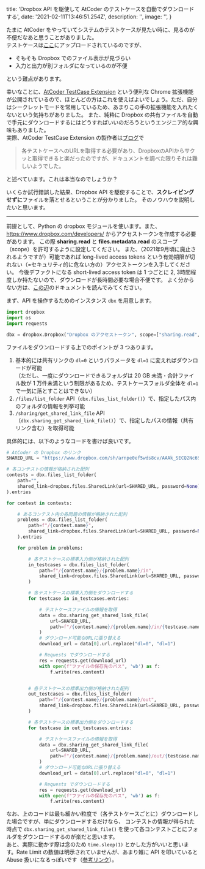 
  title: 'Dropbox API を駆使して AtCoder のテストケースを自動でダウンロードする',
  date: '2021-02-11T13:46:51.254Z',
  description: '',
  image: '',
}

たまに AtCoder をやっていてシステムのテストケースが見たい時に、見るのが不便だなあと思うことがありました。  
テストケースは[ここ](https://www.dropbox.com/sh/arnpe0ef5wds8cv/AAAk_SECQ2Nc6SVGii3rHX6Fa?dl=0)にアップロードされているのですが、

- そもそも Dropbox でのファイル表示が見づらい
- 入力と出力が別フォルダになっているのが不便

という難点があります。

幸いなことに、[AtCoder TestCase Extension](https://chrome.google.com/webstore/detail/atcoder-testcase-extensio/klmflnjcfalpmeldgkcinfilloihmbdh?hl=ja) 
という便利な Chrome 拡張機能が公開されているので、ほとんどの方はこれを使えばよいでしょう。ただ、自分はシークレットモードを常用しているため、あまりこの手の拡張機能を入れたくないという気持ちがありました。
また、純粋に Dropbox の共有ファイルを自動で手元にダウンロードするにはどうすればいいのだろうというエンジニア的な興味もありました。  
実際、AtCoder TestCase Extension の製作者は[ブログ](https://tatsumack.hatenablog.com/entry/2018/12/09/113908)で

> 各テストケースへのURLを取得する必要があり、DropboxのAPIからサクッと取得できると楽だったのですが、ドキュメントを調べた限りそれは難しいようでした。

と述べています。これは本当なのでしょうか？

いくらか試行錯誤した結果、Dropbox API を駆使することで、**スクレイピングせずに**ファイルを落とせるということが分かりました。
そのノウハウを説明したいと思います。

---

前提として、Python の dropbox モジュールを使います。また、https://www.dropbox.com/developers/ からアクセストークンを作成する必要があります。
この際 **sharing.read** と **files.metadata.read** のスコープ（scope）を許可するように設定してください。
また、（2021年9月頃に廃止されるようですが）可能であれば long-lived access tokens という有効期限が切れない（=セキュリティ的に危ない方の）アクセストークンを入手してください。
今後デファクトになる short-lived access token は 1 つごとに 2, 3時間程度しか持たないので、ダウンロードが長時間必要な場合不便です。
よく分からない方は、[この辺](https://www.dropbox.com/lp/developers/reference/oauth-guide)のドキュメントを読んでみてください。

まず、API を操作するためのインスタンス `dbx` を用意します。

```py
import dropbox
import os
import requests

dbx = dropbox.Dropbox("Dropbox のアクセストークン", scope=["sharing.read", "files.metadata.read"])
```

ファイルをダウンロードする上でのポイントが 3 つあります。

1. 基本的には共有リンクの `dl=0` というパラメータを `dl=1` に変えればダウンロードが可能  
（ただし、一度にダウンロードできるフォルダは 20 GB 未満・合計ファイル数が 1 万件未満という制限があるため、テストケースフォルダ全体を `dl=1` で一気に落とすことはできない）
1. `/files/list_folder` API（`dbx.files_list_folder()`）で、指定したパス内のフォルダの情報を列挙可能
1. `/sharing/get_shared_link_file` API（`dbx.sharing_get_shared_link_file()`）で、指定したパスの情報（共有リンク含む）を取得可能

具体的には、以下のようなコードを書けば良いです。

```py
# AtCoder の Dropbox のリンク
SHARED_URL = "https://www.dropbox.com/sh/arnpe0ef5wds8cv/AAAk_SECQ2Nc6SVGii3rHX6Fa?dl=0"

# 各コンテストの情報が格納された配列
contests = dbx.files_list_folder(
    path="", 
    shared_link=dropbox.files.SharedLink(url=SHARED_URL, password=None)
).entries

for contest in contests:

    # あるコンテスト内の各問題の情報が格納された配列
    problems = dbx.files_list_folder(
        path=f"/{contest.name}", 
        shared_link=dropbox.files.SharedLink(url=SHARED_URL, password=None)
    ).entries

    for problem in problems:

        # 各テストケースの標準入力側が格納された配列
        in_testcases = dbx.files_list_folder(
            path=f"/{contest.name}/{problem.name}/in", 
            shared_link=dropbox.files.SharedLink(url=SHARED_URL, password=None)
        )

        # 各テストケースの標準入力側をダウンロードする
        for testcase in in_testcases.entries:

            # テストケースファイルの情報を取得
            data = dbx.sharing_get_shared_link_file(
                url=SHARED_URL, 
                path=f"/{contest.name}/{problem.name}/in/{testcase.name}"
            )
            # ダウンロード可能なURLに張り替える
            download_url = data[0].url.replace("dl=0", "dl=1")

            # Requests でダウンロードする
            res = requests.get(download_url)
            with open(f"ファイルの保存先のパス", 'wb') as f:
                f.write(res.content)


        # 各テストケースの標準出力側が格納された配列
        out_testcases = dbx.files_list_folder(
            path=f"/{contest.name}/{problem.name}/out", 
            shared_link=dropbox.files.SharedLink(url=SHARED_URL, password=None)
        )

        # 各テストケースの標準出力側をダウンロードする
        for testcase in out_testcases.entries:

            # テストケースファイルの情報を取得
            data = dbx.sharing_get_shared_link_file(
                url=SHARED_URL, 
                path=f"/{contest.name}/{problem.name}/out/{testcase.name}"
            )
            # ダウンロード可能なURLに張り替える
            download_url = data[0].url.replace("dl=0", "dl=1")

            # Requests でダウンロードする
            res = requests.get(download_url)
            with open(f"ファイルの保存先のパス", 'wb') as f:
                f.write(res.content)
```

なお、上のコードは最も細かい粒度で（各テストケースごとに）ダウンロードした場合ですが、単にダウンロードするだけなら、
コンテストの情報が得られた時点で `dbx.sharing_get_shared_link_file()` を使って各コンテストごとにフォルダをダウンロードするのが楽だと思います。  
あと、実際に動かす際は念のため `time.sleep(1)` とかした方がいいと思います。Rate Limit の数値は明示されていませんが、あまり雑に API を叩いていると Abuse 扱いになるっぽいです（[参考リンク](https://stackoverflow.com/questions/41105196/limits-on-dropbox-api-when-calling-from-a-single-account)）。







